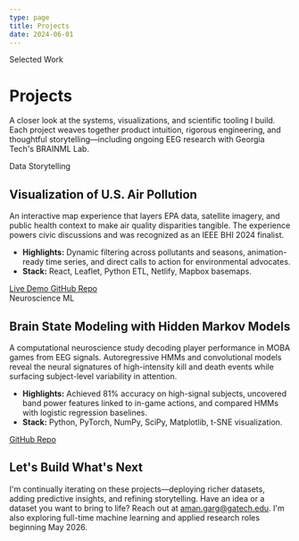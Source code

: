 ```yaml
---
type: page
title: Projects
date: 2024-06-01
---
```

<div className="page-hero">
  <span className="page-hero__eyebrow">Selected Work</span>
  <h1>Projects</h1>
  <p>
    A closer look at the systems, visualizations, and scientific tooling I build. Each project weaves together product intuition,
    rigorous engineering, and thoughtful storytelling—including ongoing EEG research with Georgia Tech&apos;s BRAINML Lab.
  </p>
</div>

<section className="page-section">
  <div className="project-grid">
    <article className="project-card">
      <span className="project-card__tag">Data Storytelling</span>
      <h2>Visualization of U.S. Air Pollution</h2>
      <p>
        An interactive map experience that layers EPA data, satellite imagery, and public health context to make air quality
        disparities tangible. The experience powers civic discussions and was recognized as an IEEE BHI 2024 finalist.
      </p>
      <ul className="project-meta">
        <li>
          <strong>Highlights:</strong> Dynamic filtering across pollutants and seasons, animation-ready time series, and direct calls
          to action for environmental advocates.
        </li>
        <li><strong>Stack:</strong> React, Leaflet, Python ETL, Netlify, Mapbox basemaps.</li>
      </ul>
      <div className="project-links">
        <a className="button" href="https://pollutionmap.netlify.app/" target="_blank" rel="noopener noreferrer">
          Live Demo
        </a>
        <a
          className="button button--ghost"
          href="https://github.com/amangrg/pollution_map_usa"
          target="_blank"
          rel="noopener noreferrer"
        >
          GitHub Repo
        </a>
      </div>
    </article>
    <article className="project-card">
      <span className="project-card__tag">Neuroscience ML</span>
      <h2>Brain State Modeling with Hidden Markov Models</h2>
      <p>
        A computational neuroscience study decoding player performance in MOBA games from EEG signals. Autoregressive HMMs and
        convolutional models reveal the neural signatures of high-intensity kill and death events while surfacing subject-level
        variability in attention.
      </p>
      <ul className="project-meta">
        <li>
          <strong>Highlights:</strong> Achieved 81% accuracy on high-signal subjects, uncovered band power features linked to in-game
          actions, and compared HMMs with logistic regression baselines.
        </li>
        <li><strong>Stack:</strong> Python, PyTorch, NumPy, SciPy, Matplotlib, t-SNE visualization.</li>
      </ul>
      <div className="project-links">
        <a
          className="button button--ghost"
          href="https://github.com/amangrg/eeg-hidden-markov-model"
          target="_blank"
          rel="noopener noreferrer"
        >
          GitHub Repo
        </a>
      </div>
    </article>
  </div>
</section>

<section className="page-section">
  <h2 className="section-title">Let&apos;s Build What&apos;s Next</h2>
  <p>
    I&apos;m continually iterating on these projects—deploying richer datasets, adding predictive insights, and refining storytelling.
    Have an idea or a dataset you want to bring to life? Reach out at <a href="mailto:aman.garg@gatech.edu">aman.garg@gatech.edu</a>.
    I&apos;m also exploring full-time machine learning and applied research roles beginning May 2026.
  </p>
</section>
